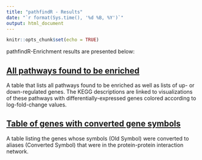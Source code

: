 ```yaml
---
title: "pathfindR - Results"
date: "`r format(Sys.time(), '%d %B, %Y')`"
output: html_document
---
```


```r
knitr::opts_chunk$set(echo = TRUE)
```

pathfindR-Enrichment results are presented below:

## [All pathways found to be enriched](./all_pathways.html)
A table that lists all pathways found to be enriched as well as lists of up- or down-regulated genes. The KEGG descriptions are linked to visualizations of these pathways with differentially-expressed genes colored according to log-fold-change values.

## [Table of genes with converted gene symbols](./genes_table.html)
A table listing the genes whose symbols (Old Symbol) were converted to aliases (Converted Symbol) that were in the protein-protein interaction network.
